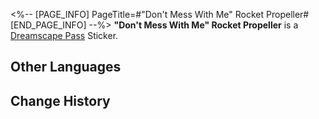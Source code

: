 <%-- [PAGE_INFO]
PageTitle=#"Don't Mess With Me" Rocket Propeller#
[END_PAGE_INFO] --%>
{{Stub|Location information}}
{{Item Infobox
|id          = 223257
|image       = Dreamscape Pass Sticker Don't Mess With Me Rocket Propeller.png
|type        = Dreamscape Pass Sticker
|invCategory = 
|rarity      = 4
|effect      = 
|description = Digital stickers that can be used to decorate the pages of the Dreamtour Handbook. They come in many different styles.
}}
{{Description|..., ...! ..., ..., ...? ...!!}}
'''"Don't Mess With Me" Rocket Propeller''' is a [[Dreamscape Pass]] Sticker.

==Other Languages==
{{Other Languages
|en   = "Don't Mess With Me" Rocket Propeller
|zhs  = 「别惹我」火箭筒
|zht  = 「別惹我」火箭筒
|ja   = 「邪魔しないで」ロケラン
|ko   = 「날 건드리지 마」 로켓 발사기
|es   = Lanzacohetes "No te metas conmigo"
|fr   = Moteur-fusée « Ne viens pas me chauffer »
|ru   = Гранатомёт «Не связывайся со мной»
|th   = เครื่องยิงจรวด "อย่ามาซ่ากับฉัน"
|vi   = Ống Phóng Hỏa Tiễn "Đừng Chọc Tôi"
|de   = Raketenwerfer „Leg dich nicht mit mir an.“
|id   = Bazoka "Jangan Macam-Macam Denganku"
|pt   = Propulsor à Jato "Não Mexe Comigo"
}}

==Change History==
{{Change History|2.0}}